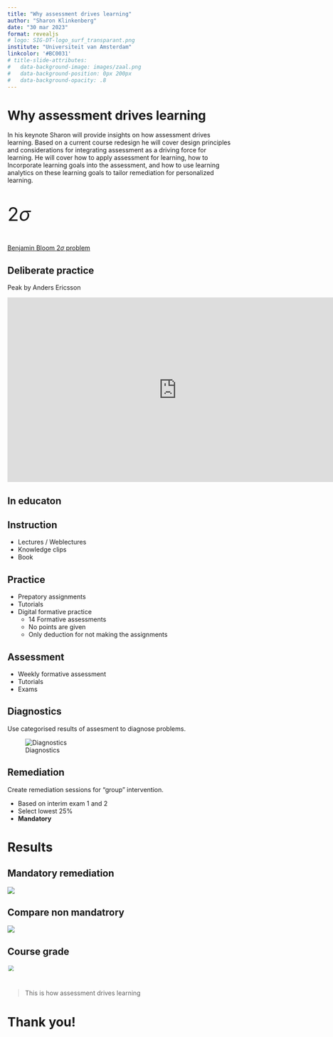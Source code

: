 ```yaml
---
title: "Why assessment drives learning"
author: "Sharon Klinkenberg"
date: "30 mar 2023"
format: revealjs
# logo: SIG-DT-logo_surf_transparant.png
institute: "Universiteit van Amsterdam"
linkcolor: '#BC0031'
# title-slide-attributes:
#   data-background-image: images/zaal.png
#   data-background-position: 0px 200px
#   data-background-opacity: .8
---
```


# Why assessment drives learning {data-background="#e67300"}

In his keynote Sharon will provide insights on how assessment drives learning. Based on a current course redesign he will cover design principles and considerations for integrating assessment as a driving force for learning. He will cover how to apply assessment for learning, how to Incorporate learning goals into the assessment, and how to use learning analytics on these learning goals to tailor remediation for personalized learning.

## {.center}

::: {style="font-size: 300%;"}

$2\sigma$

:::

[Benjamin Bloom $2\sigma$ problem](https://en.wikipedia.org/wiki/Bloom%27s_2_sigma_problem)

## Deliberate practice {.flexbox .vcenter}

Peak by Anders Ericsson

<iframe style="width:760px; height:415px;" src="https://www.youtube.com/embed/uoUHlZP094Q?start=140" frameborder="0" allow="accelerometer; autoplay; encrypted-media; gyroscope; picture-in-picture" allowfullscreen></iframe>

## In educaton {data-background=images/education_cycle_uva.png data-background-size=contain}

## Instruction {data-background="#E98302"}

* Lectures / Weblectures
* Knowledge clips
* Book

## Practice {data-background="#751C68"}

* Prepatory assignments
* Tutorials
* Digital formative practice
    * 14 Formative assessments
    * No points are given
    * Only deduction for not making the assignments
    
## Assessment {data-background="#004E92"}

* Weekly formative assessment
* Tutorials
* Exams

## Diagnostics {.smaller data-background="#257835"}

Use categorised results of assesment to diagnose problems.

![Diagnostics](/images/digagnostics_remindo.png)

## Remediation {data-background="#BEB414"}

Create remediation sessions for "group" intervention.

* Based on interim exam 1 and 2
* Select lowest 25%
* __Mandatory__

## {data-background=images/education_cycle_uva.png data-background-size=contain}

# Results

## Mandatory remediation

![](images/remediation1819.jpg)

## Compare non mandatrory

![](images/remediation1718.jpg)

## Course grade

![](images/grades.png){style="transform:scale(.8);"}

#

> This is how assessment drives learning

# Thank you! {data-background="#e67300"}
